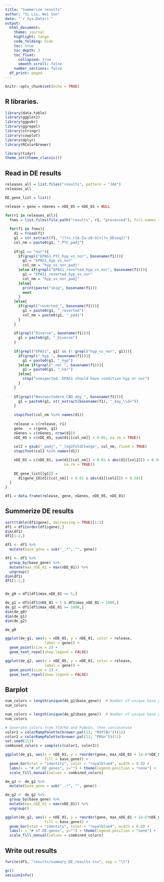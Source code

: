 ```yaml
---
title: "Summerize results"
author: "Si Liu, Wei Sun"
date: "`r Sys.Date()`"
output: 
  html_document:
    theme: journal
    highlight: tango
    code_folding: hide
    toc: true
    toc_depth: 3
    toc_float:
      collapsed: true
      smooth_scroll: false
    number_sections: false
  df_print: paged
---
```


```r
knitr::opts_chunk$set(echo = TRUE)
```

## R libraries.

```r
library(data.table)
library(ggplot2)
library(ggpubr)
library(ggrepel)
library(stringr)
library(cowplot)
library(dplyr)
library(RColorBrewer)

library(tidyr)
theme_set(theme_classic())
```

## Read in DE results

```r
releases_all = list.files("results", pattern = "JAX")
releases_all

DE_gene_list = list()

release = gene = nGenes = nDE_05 = nDE_01 = NULL

for(r1 in releases_all){
  fnms = list.files(file.path("results", r1, "processed"), full.names = TRUE)
  
  for(f1 in fnms){
    d1 = fread(f1)
    g1 = str_extract(f1, "(?<=_)[A-Za-z0-9]+(?=_DEseq2)")
    col_nm = paste0(g1, "_PTC_padj")
    
    if(g1 == "nor"){
      if(grepl("EPAS1_PTC_hyp_vs_nor", basename(f1))){
        g1 = "EPAS1_hyp_vs_nor"
        col_nm = "hyp_vs_nor_padj"
      }else if(grepl("EPAS1_reverted_hyp_vs_nor", basename(f1))){
        g1 = "EPAS1_reverted_hyp_vs_nor"
        col_nm = "hyp_vs_nor_padj"
      }else{
        print(paste("skip", basename(f1)))
        next
      }
    }else{
      if(grepl("reverted_", basename(f1))){
        g1 = paste0(g1, "_reverted")
        col_nm = paste0(g1, "_padj")
      }
    }
    
    if(grepl("Diverse", basename(f1))){
      g1 = paste0(g1, "_Diverse")
    }
    
    if(grepl("EPAS1", g1) && (! grepl("hyp_vs_nor", g1))){
      if(grepl("_hyp_", basename(f1))){
        g1 = paste0(g1, "_hyp")
      }else if(grepl("_nor_", basename(f1))){
        g1 = paste0(g1, "_nor")
      }else{
        stop("unexpected. EPAS1 should have condition hyp or nor")
      }
    }
    
    if(grepl("Neuroectoderm_CBO_day_", basename(f1))){
      g1 = paste0(g1, str_extract(basename(f1), "_day_\\d+"))
    }
    
    stopifnot(col_nm %in% names(d1))
    
    release = c(release, r1)
    gene   = c(gene, g1)
    nGenes = c(nGenes, nrow(d1))
    nDE_05 = c(nDE_05, sum(d1[[col_nm]] < 0.05, na.rm = TRUE))
    
    col2 = gsub("_padj", "_log2FoldChange", col_nm, fixed = TRUE)
    stopifnot(col2 %in% names(d1))

    nDE_01 = c(nDE_01, sum(d1[[col_nm]] < 0.01 & abs(d1[[col2]]) > 0.585, 
                           na.rm = TRUE))
    
    DE_gene_list[[g1]] = 
      d1$gene_ID[d1[[col_nm]] < 0.01 & abs(d1[[col2]]) > 0.585]
  }
}

df1 = data.frame(release, gene, nGenes, nDE_05, nDE_01)
```

## Summerize DE results
```r
sort(table(df1$gene), decreasing = TRUE)[1:5]
df1 = df1[order(df1$gene),]
dim(df1)
df1[1:2,]

df1 <- df1 %>%
  mutate(base_gene = sub("_.*", "", gene))

df1 <- df1 %>%
  group_by(base_gene) %>%
  mutate(max_nDE_01 = max(nDE_01)) %>%
  ungroup()
dim(df1)
df1[1:2,]


de_g0 = df1[df1$max_nDE_01 <= 5,]

de_g1 = df1[df1$nDE_01 > 5 & df1$max_nDE_01 < 1000,]
de_g2 = df1[df1$max_nDE_01 >= 1000,]
dim(de_g0)
dim(de_g1)
dim(de_g2)

de_g0

ggplot(de_g1, aes(x = nDE_05, y = nDE_01, color = release, 
                  label = gene)) +
  geom_point(size = 2) + 
  geom_text_repel(show.legend = FALSE) 

ggplot(de_g2, aes(x = nDE_05, y = nDE_01, color = release, 
                  label = gene)) +
  geom_point(size = 2) + 
  geom_text_repel(show.legend = FALSE) 

```

## Barplot
```r

num_colors = length(unique(de_g1$base_gene))  # Number of unique base genes
num_colors

num_colors = length(unique(de_g2$base_gene))  # Number of unique base genes
num_colors

# Generate colors from YlOrRd and PuBuGn, then concatenate
color1 = colorRampPalette(brewer.pal(11, "RdYlBu"))(11)
color2 = colorRampPalette(brewer.pal(11, "PRGn"))(11)
set.seed(111)
combined_colors = sample(c(color1, color2))

ggplot(de_g1, aes(x = nDE_01, y = reorder(gene, max_nDE_01 + 1e-6*nDE_01), 
                  fill = base_gene)) +
  geom_bar(stat = "identity", color = "royalblue4", width = 0.8) + 
  labs(x = "# of DE genes", y="") + theme(legend.position = "none") + 
  scale_fill_manual(values = combined_colors)
```

```r
de_g2 <- de_g2 %>%
  mutate(base_gene = sub("_.*", "", gene))

de_g2 <- de_g2 %>%
  group_by(base_gene) %>%
  mutate(max_nDE_01 = max(nDE_01)) %>%
  ungroup()

ggplot(de_g2, aes(x = nDE_01, y = reorder(gene, max_nDE_01 + 1e-6*nDE_01),
                  fill = base_gene)) +
  geom_bar(stat = "identity", color = "royalblue4", width = 0.8) + 
  labs(x = "# of DE genes", y="") + theme(legend.position = "none") + 
  scale_fill_manual(values = combined_colors)

```

## Write out results
```r
fwrite(df1, "results/summary_DE_results.tsv", sep = "\t")
```

```r
gc()
sessionInfo()
```

